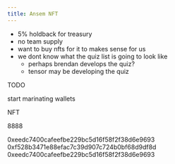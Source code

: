 ```yaml
---
title: Ansem NFT
---
```


- 5% holdback for treasury
- no team supply
- want to buy nfts for it to makes sense for us 
- we dont know what the quiz list is going to look like
    - perhaps brendan develops the quiz?
    - tensor may be developing the quiz



TODO

start marinating wallets


NFT 

8888



0xeedc7400cafeefbe229bc5d16f58f2f38d6e9693
0xf528b3471e88efac7c39d907c724b0bf68d9df8d
0xeedc7400cafeefbe229bc5d16f58f2f38d6e9693